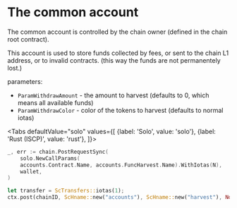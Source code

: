
# The common account

The common account is controlled by the chain owner (defined in the chain root contract).

This account is used to store funds collected by fees, or sent to the chain L1 address, or to invalid contracts. (this way the funds are not permanentely lost.)

parameters:

- `ParamWithdrawAmount` - the amount to harvest (defaults to 0, which means all available funds)
- `ParamWithdrawColor` - color of the tokens to harvest (defaults to normal iotas)

<Tabs
    defaultValue="solo"
    values={[
        {label: 'Solo', value: 'solo'},
        {label: 'Rust (ISCP)', value: 'rust'},
    ]}>
<TabItem value="solo">

```go
_, err := chain.PostRequestSync(
	solo.NewCallParams(
    accounts.Contract.Name, accounts.FuncHarvest.Name).WithIotas(N),
	wallet,
)
```

</TabItem>
<TabItem value="rust">

```rust
let transfer = ScTransfers::iotas(1);
ctx.post(chainID, ScHname::new("accounts"), ScHname::new("harvest"), None, transfer, 0);
```

</TabItem>
</Tabs>
